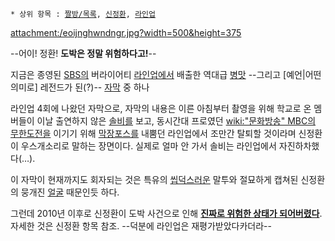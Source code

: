  * 상위 항목 : [[짤방/목록]], [[신정환]], [[라인업]]

attachment:/eoijnghwndngr.jpg?width=500&height=375

--어이! 정환! '''도박은 정말 위험하다고!'''--

지금은 종영된 [[SBS]]의 버라이어티 [[라인업]]에서 배출한 역대급 [[병맛]] --그리고 [예언|어떤 의미로] 레전드가 된(?)-- [[자막]] 중 하나

라인업 4회에 나왔던 자막으로, 자막의 내용은 이른 아침부터 촬영을 위해 학교로 온 멤버들이 이날 출연하지 않은 [[솔비]]를 보고, 동시간대 프로였던 [[wiki:"문화방송" MBC]]의 [[무한도전]]을 이기기 위해 [[막장]]포스를 내뿜던 라인업에서 조만간 탈퇴할 것이라며 신정환이 우스개소리로 말하는 장면이다. 실제로 얼마 안 가서 솔비는 라인업에서 자진하차했다(…).

이 자막이 현재까지도 회자되는 것은 특유의 [[씹덕]]스러운 말투와 절묘하게 캡쳐된 신정환의 뭉개진 [[얼굴]] 때문인듯 하다.

그런데 2010년 이후로 신정환이 도박 사건으로 인해 '''[[그런데 그것이 실제로 일어났습니다|진짜로 위험한 상태가 되어버렸다]]'''. 자세한 것은 신정환 항목 참조. --덕분에 라인업은 재평가받았다카더라--
